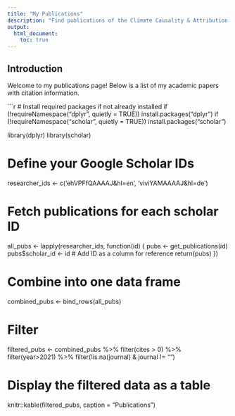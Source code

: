 ```yaml
---
title: "My Publications"
description: "Find publications of the Climate Causality & Attribution group here"
output: 
  html_document:
    toc: true
---
```


## Introduction

Welcome to my publications page! Below is a list of my academic papers with citation information.

```r
# Install required packages if not already installed
if (!requireNamespace("dplyr", quietly = TRUE)) install.packages("dplyr")
if (!requireNamespace("scholar", quietly = TRUE)) install.packages("scholar")

library(dplyr)
library(scholar)

# Define your Google Scholar IDs
researcher_ids <- c('ehVPFfQAAAAJ&hl=en', 'viviYAMAAAAJ&hl=de')

# Fetch publications for each scholar ID
all_pubs <- lapply(researcher_ids, function(id) {
  pubs <- get_publications(id)
  pubs$scholar_id <- id  # Add ID as a column for reference
  return(pubs)
})

# Combine into one data frame
combined_pubs <- bind_rows(all_pubs)

# Filter
filtered_pubs <- combined_pubs %>%
  filter(cites > 0) %>%
  filter(year>2021) %>%
  filter(!is.na(journal) & journal != "")

# Display the filtered data as a table
knitr::kable(filtered_pubs, caption = "Publications")

